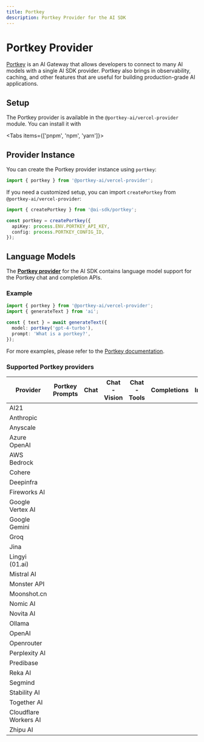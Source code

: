 ```yaml
---
title: Portkey
description: Portkey Provider for the AI SDK
---
```


# Portkey Provider

[Portkey](https://portkey.ai/) is an AI Gateway that allows developers to connect to many AI models with a single AI SDK provider.
Portkey also brings in observability, caching, and other features that are useful for building production-grade AI applications.

## Setup

The Portkey provider is available in the `@portkey-ai/vercel-provider` module. You can install it with

<Tabs items={['pnpm', 'npm', 'yarn']}>
  <Tab>
    <Snippet text="pnpm add @portkey-ai/vercel-provider" dark />
  </Tab>
  <Tab>
    <Snippet text="npm install @portkey-ai/vercel-provider" dark />
  </Tab>
  <Tab>
    <Snippet text="yarn add @portkey-ai/vercel-provider" dark />
  </Tab>
</Tabs>

## Provider Instance

You can create the Portkey provider instance using `portkey`:

```ts
import { portkey } from '@portkey-ai/vercel-provider';
```

If you need a customized setup, you can import `createPortkey` from `@portkey-ai/vercel-provider`:

```ts
import { createPortkey } from '@ai-sdk/portkey';

const portkey = createPortkey({
  apiKey: process.ENV.PORTKEY_API_KEY,
  config: process.PORTKEY_CONFIG_ID,
});
```

## Language Models

The **[Portkey provider](https://sdk.vercel.ai/providers/community-providers/portkey)** for the AI SDK
contains language model support for the Portkey chat and completion APIs.

### Example

```ts
import { portkey } from '@portkey-ai/vercel-provider';
import { generateText } from 'ai';

const { text } = await generateText({
  model: portkey('gpt-4-turbo'),
  prompt: 'What is a portkey?',
});
```

For more examples, please refer to the [Portkey documentation](https://docs.portkey.ai/docs/integrations/libraries/vercel).

### Supported Portkey providers

| Provider              | Portkey Prompts     | Chat                | Chat - Vision       | Chat - Tools        | Completions         | Images              | Audio               | Fine-tuning         | Batch               | Files               | Moderations         | Assistants          |
| --------------------- | ------------------- | ------------------- | ------------------- | ------------------- | ------------------- | ------------------- | ------------------- | ------------------- | ------------------- | ------------------- | ------------------- | ------------------- |
| AI21                  | <Check size={18} /> | <Check size={18} /> | <Cross size={18} /> | <Cross size={18} /> | <Check size={18} /> | <Cross size={18} /> | <Cross size={18} /> | <Cross size={18} /> | <Cross size={18} /> | <Cross size={18} /> | <Cross size={18} /> | <Cross size={18} /> |
| Anthropic             | <Check size={18} /> | <Check size={18} /> | <Check size={18} /> | <Check size={18} /> | <Check size={18} /> | <Cross size={18} /> | <Cross size={18} /> | <Cross size={18} /> | <Cross size={18} /> | <Cross size={18} /> | <Cross size={18} /> | <Cross size={18} /> |
| Anyscale              | <Check size={18} /> | <Check size={18} /> | <Cross size={18} /> | <Check size={18} /> | <Check size={18} /> | <Cross size={18} /> | <Cross size={18} /> | <Cross size={18} /> | <Cross size={18} /> | <Cross size={18} /> | <Cross size={18} /> | <Cross size={18} /> |
| Azure OpenAI          | <Check size={18} /> | <Check size={18} /> | <Check size={18} /> | <Check size={18} /> | <Check size={18} /> | <Check size={18} /> | <Cross size={18} /> | <Cross size={18} /> | <Cross size={18} /> | <Cross size={18} /> | <Cross size={18} /> | <Cross size={18} /> |
| AWS Bedrock           | <Check size={18} /> | <Check size={18} /> | <Check size={18} /> | <Check size={18} /> | <Check size={18} /> | <Check size={18} /> | <Cross size={18} /> | <Cross size={18} /> | <Cross size={18} /> | <Cross size={18} /> | <Cross size={18} /> | <Cross size={18} /> |
| Cohere                | <Cross size={18} /> | <Check size={18} /> | <Cross size={18} /> | <Cross size={18} /> | <Check size={18} /> | <Cross size={18} /> | <Cross size={18} /> | <Cross size={18} /> | <Cross size={18} /> | <Cross size={18} /> | <Cross size={18} /> | <Cross size={18} /> |
| Deepinfra             | <Cross size={18} /> | <Check size={18} /> | <Cross size={18} /> | <Cross size={18} /> | <Cross size={18} /> | <Cross size={18} /> | <Cross size={18} /> | <Cross size={18} /> | <Cross size={18} /> | <Cross size={18} /> | <Cross size={18} /> | <Cross size={18} /> |
| Fireworks AI          | <Check size={18} /> | <Check size={18} /> | <Cross size={18} /> | <Check size={18} /> | <Check size={18} /> | <Check size={18} /> | <Check size={18} /> | <Cross size={18} /> | <Cross size={18} /> | <Cross size={18} /> | <Cross size={18} /> | <Cross size={18} /> |
| Google Vertex AI      | <Cross size={18} /> | <Check size={18} /> | <Cross size={18} /> | <Check size={18} /> | <Cross size={18} /> | <Cross size={18} /> | <Cross size={18} /> | <Cross size={18} /> | <Cross size={18} /> | <Cross size={18} /> | <Cross size={18} /> | <Cross size={18} /> |
| Google Gemini         | <Check size={18} /> | <Check size={18} /> | <Check size={18} /> | <Check size={18} /> | <Cross size={18} /> | <Cross size={18} /> | <Cross size={18} /> | <Cross size={18} /> | <Cross size={18} /> | <Cross size={18} /> | <Cross size={18} /> | <Cross size={18} /> |
| Groq                  | <Check size={18} /> | <Check size={18} /> | <Cross size={18} /> | <Check size={18} /> | <Cross size={18} /> | <Cross size={18} /> | <Check size={18} /> | <Cross size={18} /> | <Cross size={18} /> | <Cross size={18} /> | <Cross size={18} /> | <Cross size={18} /> |
| Jina                  | <Cross size={18} /> | <Cross size={18} /> | <Cross size={18} /> | <Cross size={18} /> | <Cross size={18} /> | <Cross size={18} /> | <Cross size={18} /> | <Cross size={18} /> | <Cross size={18} /> | <Cross size={18} /> | <Cross size={18} /> | <Cross size={18} /> |
| Lingyi (01.ai)        | <Cross size={18} /> | <Check size={18} /> | <Cross size={18} /> | <Cross size={18} /> | <Cross size={18} /> | <Cross size={18} /> | <Cross size={18} /> | <Cross size={18} /> | <Cross size={18} /> | <Cross size={18} /> | <Cross size={18} /> | <Cross size={18} /> |
| Mistral AI            | <Check size={18} /> | <Check size={18} /> | <Cross size={18} /> | <Cross size={18} /> | <Cross size={18} /> | <Cross size={18} /> | <Cross size={18} /> | <Cross size={18} /> | <Cross size={18} /> | <Cross size={18} /> | <Cross size={18} /> | <Cross size={18} /> |
| Monster API           | <Cross size={18} /> | <Check size={18} /> | <Cross size={18} /> | <Cross size={18} /> | <Cross size={18} /> | <Cross size={18} /> | <Cross size={18} /> | <Cross size={18} /> | <Cross size={18} /> | <Cross size={18} /> | <Cross size={18} /> | <Cross size={18} /> |
| Moonshot.cn           | <Cross size={18} /> | <Check size={18} /> | <Cross size={18} /> | <Cross size={18} /> | <Cross size={18} /> | <Cross size={18} /> | <Cross size={18} /> | <Cross size={18} /> | <Cross size={18} /> | <Cross size={18} /> | <Cross size={18} /> | <Cross size={18} /> |
| Nomic AI              | <Cross size={18} /> | <Cross size={18} /> | <Cross size={18} /> | <Cross size={18} /> | <Cross size={18} /> | <Cross size={18} /> | <Cross size={18} /> | <Cross size={18} /> | <Cross size={18} /> | <Cross size={18} /> | <Cross size={18} /> | <Cross size={18} /> |
| Novita AI             | <Cross size={18} /> | <Check size={18} /> | <Cross size={18} /> | <Cross size={18} /> | <Check size={18} /> | <Cross size={18} /> | <Cross size={18} /> | <Cross size={18} /> | <Cross size={18} /> | <Cross size={18} /> | <Cross size={18} /> | <Cross size={18} /> |
| Ollama                | <Cross size={18} /> | <Check size={18} /> | <Cross size={18} /> | <Cross size={18} /> | <Cross size={18} /> | <Cross size={18} /> | <Cross size={18} /> | <Cross size={18} /> | <Cross size={18} /> | <Cross size={18} /> | <Cross size={18} /> | <Cross size={18} /> |
| OpenAI                | <Check size={18} /> | <Check size={18} /> | <Check size={18} /> | <Check size={18} /> | <Check size={18} /> | <Check size={18} /> | <Check size={18} /> | <Check size={18} /> | <Check size={18} /> | <Check size={18} /> | <Check size={18} /> | <Check size={18} /> |
| Openrouter            | <Cross size={18} /> | <Check size={18} /> | <Cross size={18} /> | <Cross size={18} /> | <Cross size={18} /> | <Cross size={18} /> | <Cross size={18} /> | <Cross size={18} /> | <Cross size={18} /> | <Cross size={18} /> | <Cross size={18} /> | <Cross size={18} /> |
| Perplexity AI         | <Check size={18} /> | <Check size={18} /> | <Cross size={18} /> | <Cross size={18} /> | <Cross size={18} /> | <Cross size={18} /> | <Cross size={18} /> | <Cross size={18} /> | <Cross size={18} /> | <Cross size={18} /> | <Cross size={18} /> | <Cross size={18} /> |
| Predibase             | <Cross size={18} /> | <Check size={18} /> | <Cross size={18} /> | <Cross size={18} /> | <Cross size={18} /> | <Cross size={18} /> | <Cross size={18} /> | <Cross size={18} /> | <Cross size={18} /> | <Cross size={18} /> | <Cross size={18} /> | <Cross size={18} /> |
| Reka AI               | <Cross size={18} /> | <Check size={18} /> | <Cross size={18} /> | <Cross size={18} /> | <Cross size={18} /> | <Cross size={18} /> | <Cross size={18} /> | <Cross size={18} /> | <Cross size={18} /> | <Cross size={18} /> | <Cross size={18} /> | <Cross size={18} /> |
| Segmind               | <Cross size={18} /> | <Cross size={18} /> | <Cross size={18} /> | <Cross size={18} /> | <Cross size={18} /> | <Check size={18} /> | <Cross size={18} /> | <Cross size={18} /> | <Cross size={18} /> | <Cross size={18} /> | <Cross size={18} /> | <Cross size={18} /> |
| Stability AI          | <Cross size={18} /> | <Cross size={18} /> | <Cross size={18} /> | <Cross size={18} /> | <Cross size={18} /> | <Check size={18} /> | <Cross size={18} /> | <Cross size={18} /> | <Cross size={18} /> | <Cross size={18} /> | <Cross size={18} /> | <Cross size={18} /> |
| Together AI           | <Check size={18} /> | <Check size={18} /> | <Cross size={18} /> | <Check size={18} /> | <Check size={18} /> | <Cross size={18} /> | <Cross size={18} /> | <Cross size={18} /> | <Cross size={18} /> | <Check size={18} /> | <Cross size={18} /> | <Cross size={18} /> |
| Cloudflare Workers AI | <Cross size={18} /> | <Check size={18} /> | <Cross size={18} /> | <Cross size={18} /> | <Check size={18} /> | <Cross size={18} /> | <Cross size={18} /> | <Cross size={18} /> | <Cross size={18} /> | <Cross size={18} /> | <Cross size={18} /> | <Cross size={18} /> |
| Zhipu AI              | <Cross size={18} /> | <Check size={18} /> | <Cross size={18} /> | <Cross size={18} /> | <Cross size={18} /> | <Cross size={18} /> | <Cross size={18} /> | <Cross size={18} /> | <Cross size={18} /> | <Cross size={18} /> | <Cross size={18} /> | <Cross size={18} /> |
